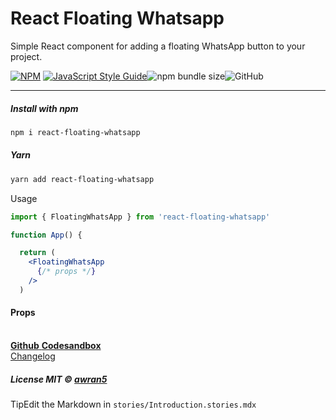 
<Meta title='Introduction' />

<style>
  {`
    .subheading {
      --mediumdark: '#999999';
      font-weight: 900;
      font-size: 13px;
      color: #999;
      letter-spacing: 6px;
      line-height: 24px;
      text-transform: uppercase;
      margin-bottom: 12px;
      margin-top: 30px;
    }

    .link-list {
      display: grid;
      grid-template-columns: 1fr;
      grid-template-columns: repeat(2, 1fr);
      column-gap: 10px;
      margin-bottom: 15px;
    }

    @media (min-width: 620px) {
      .link-list {
        column-gap: 20px;
      }
    }

    @media all and (-ms-high-contrast:none) {
    .link-list {
        display: -ms-grid;
        -ms-grid-columns: 1fr 1fr;
        -ms-grid-rows: 1fr 1fr;
      }
    }

    .link-item {
      display: block;
      padding: 20px 30px 20px 15px;
      border: 1px solid #00000010;
      border-radius: 5px;
      transition: background 150ms ease-out, border 150ms ease-out, transform 150ms ease-out;
      color: #333333;
      display: flex;
      align-items: flex-start;
    }

    .link-item:hover {
      border-color: #1EA7FD50;
      transform: translate3d(0, -3px, 0);
      box-shadow: rgba(0, 0, 0, 0.08) 0 3px 10px 0;
    }

    .link-item:active {
      border-color: #1EA7FD;
      transform: translate3d(0, 0, 0);
    }

    .link-item strong {
      font-weight: 700;
      display: block;
      margin-bottom: 2px;
    }

    .link-item svg {
      margin-right: 5px;
      vertical-align: middle;
    }

     .tip {
      display: inline-block;
      border-radius: 1em;
      font-size: 11px;
      line-height: 12px;
      font-weight: 700;
      background: #E7FDD8;
      color: #66BF3C;
      padding: 4px 12px;
      margin-right: 10px;
      vertical-align: top;
    }

    .tip-wrapper {
      font-size: 13px;
      line-height: 20px;
      margin-top: 40px;
      margin-bottom: 40px;
    }

    .tip-wrapper code {
      font-size: 12px;
      display: inline-block;
    }
  `}
</style>

# React Floating Whatsapp

Simple React component for adding a floating WhatsApp button to your project.

[![NPM](https://img.shields.io/npm/v/react-floating-whatsapp.svg)](https://www.npmjs.com/package/react-floating-whatsapp) [![JavaScript Style Guide](https://img.shields.io/badge/code_style-standard-brightgreen.svg)](https://standardjs.com)![npm bundle size](https://img.shields.io/bundlephobia/min/react-floating-whatsapp)![GitHub](https://img.shields.io/github/license/awran5/react-floating-whatsapp)

---

##### Install with npm

```sh
npm i react-floating-whatsapp

```

##### Yarn

```sh
yarn add react-floating-whatsapp
```

<div className='subheading'>Usage</div>

```jsx
import { FloatingWhatsApp } from 'react-floating-whatsapp'

function App() {

  return (
    <FloatingWhatsApp
      {/* props */}
    />
  )
```

#### Props

<ArgsTable of={FloatingWhatsApp} />

<br />

<div className='link-list'>
  <a className='link-item' href='https://github.com/awran5/react-floating-whatsapp' target='_blank'>
    <span className='svg'>
      <FaGithub />
    </span>
    <span>
      <strong>Github</strong>
    </span>
  </a>
  <a className='link-item' href='https://codesandbox.io/s/react-floating-whatsapp-183py' target='_blank'>
    <span className='svg'>
      <FaCodepen />
    </span>
    <span>
      <strong>Codesandbox</strong>
    </span>
  </a>
</div>

<div className='subheading'>
  <a href='?path=/story/changelog--page'>Changelog</a>
</div>

##### License MIT © [awran5](https://github.com/awran5/)

<div className='tip-wrapper'>
  <span className='tip'>Tip</span>Edit the Markdown in <code>stories/Introduction.stories.mdx</code>
</div>

